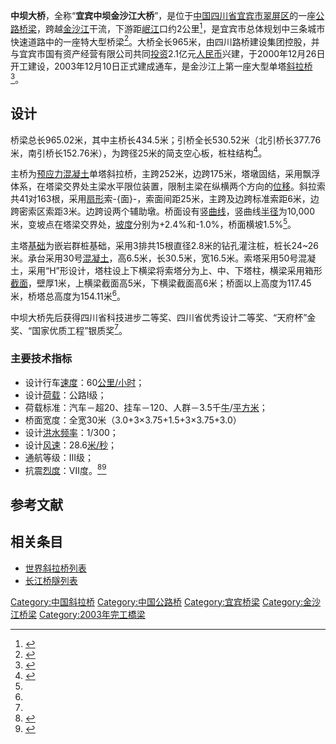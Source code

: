 {{noteTA
|G1=地名
|1=zh-hans:斜拉桥;zh-hk:斜拉橋;zh-tw:斜張橋;}}
{{Infobox bridge
|image            = Zhongba Bridge over the Jingsha River in Yibin.jpg
|image_size    = 280
|caption          = 
|bridge_name = 中坝大桥
|native_name  = 
|native_name_lang= 
|official_name = 
|other_name   = 宜宾中坝金沙江大桥
|locale             = {{CHN}}[[四川省|四川省]][[宜宾市|宜宾市]]
|carries            = 六车道公路
|crosses           = [[金沙江|金沙江]]
|owner            = 宜宾市国有资产经营有限公司
|maint             = 
|designer        = 
|engineering   = 四川省交通运输厅公路规划勘察<br>设计研究院
|architect        = 
|material         = 
|design            = 单塔[[斜拉桥|斜拉桥]]
|mainspan       = {{convert|252|m|0}}
|spans             = 
|length            = {{convert|965|m|0}}
|width             = {{convert|30|m|0}}
|height            = {{convert|154.11|m|0}}
|below             = 
|coordinates    = {{Coord|28.752493|104.613210|type:landmark_region:CN|display=inline,title}}
|builder           = 四川路桥建设集团
|fabricator       =
|begin             = 2000年12月26日
|complete       = 
|open              = 2003年12月10日
|cost                = 2.1亿元[[人民币|人民币]]
|traffic             = 
|toll                 = 
|preceded       = [[宜宾金沙江公铁大桥|宜宾金沙江公铁大桥]]
|followed        = [[宜宾金沙江铁路大桥|宜宾金沙江铁路大桥]]
|extra              = {{Location map | China Sichuan | label= | label_size= | alt= | position= | background= | lat=28.752493 | long=104.613210 | mark=AB-Brücke.svg | marksize=10 | float=center | width= | caption=中坝大桥在四川省的位置}}
}}

'''中坝大桥'''，全称“'''宜宾中坝金沙江大桥'''”，是位于[[中国|中国]][[四川省|四川省]][[宜宾市|宜宾市]][[翠屏区|翠屏区]]的一座[[公路|公路]][[桥梁|桥梁]]，跨越[[金沙江|金沙江]]干流，下游距[[岷江|岷江]]口约2公里<ref name="zhudun">{{cite journal|author=甘洪 曹瑞 姜兴模 龙勇 程邦兴|date=2001-10-01|title=宜宾中坝金沙江大桥主墩基础施工方案|journal=中国公路学会桥梁和结构工程学会2001年桥梁学术研讨会论文集|publisher=中国公路学会|location=重庆|pages=185-191|url=http://www.doc88.com/p-7807397284834.html|access-date=2016-05-22|archive-date=2016-09-19|archive-url=https://web.archive.org/web/20160919011034/http://www.doc88.com/p-7807397284834.html|dead-url=no}}</ref>，是宜宾市总体规划中三条城市快速道路中的一座特大型桥梁<ref name="schdri">{{cite web|url=http://www.schdri.com.cn/cgry/jpgc/321.htm|title=宜宾中坝金沙江大桥|date=2011-11-10|publisher=四川省交通运输厅公路规划勘察设计研究院|accessdate=2016-05-22|archive-date=2016-06-17|archive-url=https://web.archive.org/web/20160617042247/http://www.schdri.com.cn/cgry/jpgc/321.htm|dead-url=no}}</ref>。大桥全长965米，由四川路桥建设集团控股，并与宜宾市国有资产经营有限公司共同[[投资|投资]]2.1亿元[[人民币|人民币]]兴建，于2000年12月26日开工建设，2003年12月10日正式建成通车，是金沙江上第一座大型单塔[[斜拉桥|斜拉桥]]<ref>{{cite web|url=http://www.chinahighway.com/news/2003/59560.php|title=宜宾中坝大桥通车直驶竹海|author=石林|date=2003-12-11|publisher=中国公路网|accessdate=2016-05-22|archive-date=2016-05-19|archive-url=https://web.archive.org/web/20160519172750/http://www.chinahighway.com/news/2003/59560.php|dead-url=no}}</ref>。

== 设计 ==
桥梁总长965.02米，其中主桥长434.5米；引桥全长530.52米（北引桥长377.76米，南引桥长152.76米），为跨径25米的简支空心板，桩柱结构<ref>{{cite web|url=http://www.lbx777.com/z_ql/sc/qlsc218.htm|title=宜宾中坝金沙江大桥|publisher=老百晓在线|deadurl=yes|archiveurl=https://web.archive.org/web/20150604122720/http://lbx777.com/z_ql/sc/qlsc218.htm|archivedate=2015-06-04|accessdate=2016-05-22}}</ref>。

主桥为[[预应力混凝土|预应力混凝土]]单塔斜拉桥，主跨252米，边跨175米，塔墩固结，采用飘浮体系，在塔梁交界处主梁水平限位装置，限制主梁在纵横两个方向的[[位移|位移]]。斜拉索共41对163根，采用[[扇形|扇形]]索-{面}-，索面间距25米，主跨及边跨标准索距6米，边跨密索区索距3米。边跨设两个辅助墩。桥面设有竖[[曲线|曲线]]，竖曲线[[半径|半径]]为10,000米，变坡点在塔梁交界处，[[坡度|坡度]]分别为+2.4%和-1.0%，桥面横坡1.5%<ref name="zonghe" />。

主塔[[基础|基础]]为嵌岩群桩基础，采用3排共15根直径2.8米的钻孔灌注桩，桩长24~26米。承台采用30号[[混凝土|混凝土]]，高6.5米，长30.5米，宽16.5米。索塔采用50号混凝土，采用“H”形设计，塔柱设上下横梁将索塔分为上、中、下塔柱，横梁采用箱形[[截面_(幾何)|截面]]，壁厚1米，上横梁截面高5米，下横梁截面高6米；桥面以上高度为117.45米，桥塔总高度为154.11米<ref name="sheji" />。

中坝大桥先后获得四川省科技进步二等奖、四川省优秀设计二等奖、“天府杯”金奖、“国家优质工程”银质奖<ref name="schdri" />。

=== 主要技术指标 ===
{{div col|cols=1}}
* 设计行车[[速度|速度]]：60[[公里/小时|公里/小时]]；
* 设计[[荷载|荷载]]：公路Ⅰ级；
* 荷载标准：汽车－超20、挂车－120、人群－3.5千[[牛顿_(单位)|牛]]/[[平方米|平方米]]；
* 桥面宽度：全宽30米（3.0+3×3.75+1.5+3×3.75+3.0）
* 设计[[洪水|洪水]][[频率|频率]]：1/300；
* 设计[[风速|风速]]：28.6[[米/秒|米/秒]]；
* 通航等级：Ⅲ级；
* 抗震[[烈度|烈度]]：Ⅶ度。<ref name="zonghe">{{cite journal|author=卢伟 孙云 黄道全 唐亮 李乔 甘洪 曹瑞|date=2004-11-02|title=宜宾中坝金沙江大桥设计施工综合技术研究|journal=中国公路学会2004年学术年会论文集|publisher=中国公路学会|location=北京|pages=161-170|url=http://www.doc88.com/p-4912257268966.html|access-date=2016-05-22|archive-date=2019-02-20|archive-url=https://web.archive.org/web/20190220170635/http://www.doc88.com/p-4912257268966.html|dead-url=no}}</ref><ref name="sheji">{{cite journal|author=黄道全 李本伟 张贵忠 谢邦珠|date=2001-05-01|title=宜宾中坝金沙江大桥设计|journal=四川省公路学会桥梁专委会2000～2001的桥梁学术讨论会论文集|publisher=中国公路学会|location=成都|pages=7-11|url=http://www.doc88.com/p-0761919073675.html|access-date=2016-05-22|archive-date=2019-02-20|archive-url=https://web.archive.org/web/20190220170635/http://www.doc88.com/p-0761919073675.html|dead-url=no}}</ref>
{{div col end}}

== 参考文献 ==
{{reflist|1}}

== 相关条目 ==
*[[世界斜拉桥列表|世界斜拉桥列表]]
*[[长江桥隧列表|长江桥隧列表]]

{{Crossings navbox
|structure= [[长江桥隧列表|桥梁与隧道]]
|place= [[金沙江|金沙江]]
|bridge= 中坝大桥
|bridge signs= 六车道公路
|upstream= [[宜宾金沙江公铁大桥|宜宾金沙江公铁大桥]]（在建）
|upstream signs= 公路<br>{{中国铁路名|成贵客运专线}}
|downstream= [[宜宾金沙江铁路大桥|宜宾金沙江铁路大桥]]
|downstream signs= {{中国铁路名|宜珙铁路}}
}}

{{DEFAULTSORT:Z}}
[[Category:中国斜拉桥|Category:中国斜拉桥]]
[[Category:中国公路桥|Category:中国公路桥]]
[[Category:宜宾桥梁|Category:宜宾桥梁]]
[[Category:金沙江桥梁|Category:金沙江桥梁]]
[[Category:2003年完工橋梁|Category:2003年完工橋梁]]